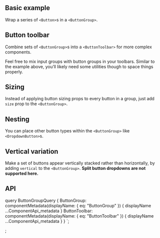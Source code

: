 

<PageHeader
  title="Button group"
  subTitle="Group a series of buttons together on a single line or stack them in a vertical column."
/>

## Basic example

Wrap a series of `<Button>`s in a `<ButtonGroup>`.

<ReactPlayground codeText={ButtonGroupBasic} />

## Button toolbar

Combine sets of `<ButtonGroup>`s into a `<ButtonToolbar>` for more complex components.

<ReactPlayground codeText={ButtonToolbarBasic} />

Feel free to mix input groups with button groups in your toolbars.
Similar to the example above, you’ll likely need some utilities though
to space things properly.

<ReactPlayground codeText={ButtonToolbar} />

## Sizing

Instead of applying button sizing props to every button in a group, just
add `size` prop to the `<ButtonGroup>`.

<ReactPlayground codeText={ButtonGroupSizes} />

## Nesting

You can place other button types within the
`<ButtonGroup>` like `<DropdownButton>`s.

<ReactPlayground codeText={ButtonGroupNested} />

## Vertical variation

Make a set of buttons appear vertically stacked rather than
horizontally, by adding `vertical` to the `<ButtonGroup>`.
**Split button dropdowns are not supported here.**

<ReactPlayground codeText={ButtonGroupVertical} />

## API

<ComponentApi metadata={props.data.ButtonGroup} />
<ComponentApi metadata={props.data.ButtonToolbar} />

  query ButtonGroupQuery {
    ButtonGroup: componentMetadata(displayName: { eq: "ButtonGroup" }) {
      displayName
      ...ComponentApi_metadata
    }
    ButtonToolbar: componentMetadata(displayName: { eq: "ButtonToolbar" }) {
      displayName
      ...ComponentApi_metadata
    }
  }
`;

;
